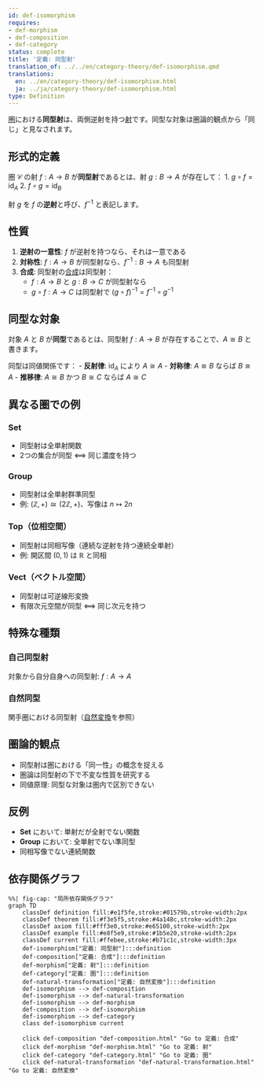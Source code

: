 ```yaml
---
id: def-isomorphism
requires:
- def-morphism
- def-composition
- def-category
status: complete
title: '定義: 同型射'
translation_of: ../../en/category-theory/def-isomorphism.qmd
translations:
  en: ../en/category-theory/def-isomorphism.html
  ja: ../ja/category-theory/def-isomorphism.html
type: Definition
---
```


[圏](def-category.qmd)における**同型射**は、両側逆射を持つ[射](def-morphism.qmd)です。同型な対象は圏論的観点から「同じ」と見なされます。

## 形式的定義

圏 $\mathcal{C}$ の射 $f: A \to B$ が**同型射**であるとは、射 $g: B \to A$ が存在して：
1. $g \circ f = \text{id}_A$
2. $f \circ g = \text{id}_B$

射 $g$ を $f$ の**逆射**と呼び、$f^{-1}$ と表記します。

## 性質

1. **逆射の一意性**: $f$ が逆射を持つなら、それは一意である
2. **対称性**: $f: A \to B$ が同型射なら、$f^{-1}: B \to A$ も同型射
3. **合成**: 同型射の[合成](def-composition.qmd)は同型射：
   - $f: A \to B$ と $g: B \to C$ が同型射なら
   - $g \circ f: A \to C$ は同型射で $(g \circ f)^{-1} = f^{-1} \circ g^{-1}$

## 同型な対象

対象 $A$ と $B$ が**同型**であるとは、同型射 $f: A \to B$ が存在することで、$A \cong B$ と書きます。

同型は同値関係です：
- **反射律**: $\text{id}_A$ により $A \cong A$
- **対称律**: $A \cong B$ ならば $B \cong A$
- **推移律**: $A \cong B$ かつ $B \cong C$ ならば $A \cong C$

## 異なる圏での例

### Set
- 同型射は全単射関数
- 2つの集合が同型 ⟺ 同じ濃度を持つ

### Group
- 同型射は全単射群準同型
- 例: $(\mathbb{Z}, +) \cong (2\mathbb{Z}, +)$、写像は $n \mapsto 2n$

### Top（位相空間）
- 同型射は同相写像（連続な逆射を持つ連続全単射）
- 例: 開区間 $(0,1)$ は $\mathbb{R}$ と同相

### Vect（ベクトル空間）
- 同型射は可逆線形変換
- 有限次元空間が同型 ⟺ 同じ次元を持つ

## 特殊な種類

### 自己同型射
対象から自分自身への同型射: $f: A \to A$

### 自然同型
関手圏における同型射（[自然変換](def-natural-transformation.qmd)を参照）

## 圏論的観点

- 同型射は圏における「同一性」の概念を捉える
- 圏論は同型射の下で不変な性質を研究する
- 同値原理: 同型な対象は圏内で区別できない

## 反例

- **Set** において: 単射だが全射でない関数
- **Group** において: 全単射でない準同型
- 同相写像でない連続関数

## 依存関係グラフ

```mermaid
%%| fig-cap: "局所依存関係グラフ"
graph TD
    classDef definition fill:#e1f5fe,stroke:#01579b,stroke-width:2px
    classDef theorem fill:#f3e5f5,stroke:#4a148c,stroke-width:2px
    classDef axiom fill:#fff3e0,stroke:#e65100,stroke-width:2px
    classDef example fill:#e8f5e9,stroke:#1b5e20,stroke-width:2px
    classDef current fill:#ffebee,stroke:#b71c1c,stroke-width:3px
    def-isomorphism["定義: 同型射"]:::definition
    def-composition["定義: 合成"]:::definition
    def-morphism["定義: 射"]:::definition
    def-category["定義: 圏"]:::definition
    def-natural-transformation["定義: 自然変換"]:::definition
    def-isomorphism --> def-composition
    def-isomorphism --> def-natural-transformation
    def-isomorphism --> def-morphism
    def-composition --> def-isomorphism
    def-isomorphism --> def-category
    class def-isomorphism current

    click def-composition "def-composition.html" "Go to 定義: 合成"
    click def-morphism "def-morphism.html" "Go to 定義: 射"
    click def-category "def-category.html" "Go to 定義: 圏"
    click def-natural-transformation "def-natural-transformation.html" "Go to 定義: 自然変換"
```
